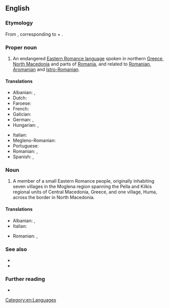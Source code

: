 ==English==
{{wikipedia}}

===Etymology===
From {{der|en|ro|meglenoromân}}, corresponding to {{m|en|Meglenitic}} + {{m|en|Romanian}}.

===Proper noun===
{{en-proper noun}}

# An endangered [[w:Eastern Romance languages|Eastern Romance language]] spoken in northern [[Greece]], [[North Macedonia]] and parts of [[Romania]], and related to [[Romanian]], [[Aromanian]] and [[Istro-Romanian]].

====Translations====
{{trans-top|language}}
* Albanian: {{t|sq|meglenorumanisht}}, {{t|sq|gjuha meglenorumune|f}}
* Dutch: {{t|nl|Megleno-Roemeens}}
* Faroese: {{t|fo|meglenorumenskt|n}}
* French: {{t+|fr|mégléno-roumain}}
* Galician: {{t+|gl|megleno-romanés|m}}
* German: {{t|de|Meglenorumänisch|n}}, {{t|de|[[meglenorumänisch]]e [[Sprache]]|f}}
* Hungarian: {{t|hu|meglenoromán}}, {{t|hu|meglenoromán nyelv}}
{{trans-mid}}
* Italian: {{t|it|[[lingua]] [[meglenorumena]]|f}}
* Megleno-Romanian: {{t|ruq|vlăheşte}}
* Portuguese: {{t+|pt|megleno-romeno|m}}
* Romanian: {{t|ro|[[limba]] [[meglenoromână]]|f}}, {{t+|ro|meglenoromână|f}}
* Spanish: {{t|es|[[idioma]] [[meglenorrumano]]|m}}, {{t|es|meglenorrumano|m}}
{{trans-bottom}}

===Noun===
{{en-noun}}

# A member of a small Eastern Romance people, originally inhabiting seven villages in the Moglena region spanning the Pella and Kilkis regional units of Central Macedonia, Greece, and one village, Huma, across the border in North Macedonia.

====Translations====
{{trans-top|person}}
* Albanian: {{t|sq|meglenorumun|m}}, {{t|sq|meglenorumune|f}}
* Italian: {{t|it|meglenoromeno|m}}
{{trans-mid}}
* Romanian: {{t+|ro|meglenoromân|m}}, {{t|ro|meglenoromâncă|f}}
{{trans-bottom}}

===See also===
* {{langcat|ruq}}
* {{langlist}}

===Further reading===
* {{ethnologue|code=ruq}}

[[Category:en:Languages]]